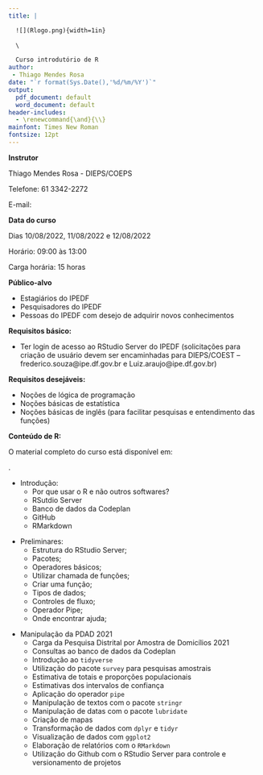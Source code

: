 ```yaml
---
title: |

  ![](Rlogo.png){width=1in} 
  
  \

  Curso introdutório de R
author: 
 - Thiago Mendes Rosa
date: "`r format(Sys.Date(),'%d/%m/%Y')`"
output:
  pdf_document: default
  word_document: default
header-includes: 
  - \renewcommand{\and}{\\}
mainfont: Times New Roman
fontsize: 12pt
---
```



**Instrutor**

Thiago Mendes Rosa - DIEPS/COEPS

Telefone: 61 3342-2272

E-mail: \url{thiago.rosa@ipe.df.gov.br}

\bigskip

**Data do curso**

Dias 10/08/2022, 11/08/2022 e 12/08/2022

Horário: 09:00 às 13:00

Carga horária: 15 horas

\bigskip

**Público-alvo**

- Estagiários do IPEDF
- Pesquisadores do IPEDF
- Pessoas do IPEDF com desejo de adquirir novos conhecimentos

\bigskip

**Requisitos básico:**

- Ter login de acesso ao RStudio Server do IPEDF (solicitações para criação de usuário devem ser encaminhadas para DIEPS/COEST -- frederico.souza@ipe.df.gov.br e Luiz.araujo@ipe.df.gov.br)

**Requisitos desejáveis:**

- Noções de lógica de programação
- Noções básicas de estatística
- Noções básicas de inglês (para facilitar pesquisas e entendimento das funções)

\bigskip

**Conteúdo de R:**

O material completo do curso está disponível em:

\url{https://thiagomendesrosa.github.io/curso_r/}.

- Introdução:
    - Por que usar o R e não outros softwares?
    - RSutdio Server
    - Banco de dados da Codeplan
    - GitHub
    - RMarkdown

\bigskip    
    
    
- Preliminares:
    - Estrutura do RStudio Server;
    - Pacotes;
    - Operadores básicos;
    - Utilizar chamada de funções;
    - Criar uma função;
    - Tipos de dados;
    - Controles de fluxo;
    - Operador Pipe;
    - Onde encontrar ajuda;
    
\bigskip    
    
- Manipulação da PDAD 2021
    - Carga da Pesquisa Distrital por Amostra de Domicílios 2021
    - Consultas ao banco de dados da Codeplan
    - Introdução ao `tidyverse`
    - Utilização do pacote `survey` para pesquisas amostrais
    - Estimativa de totais e proporções populacionais
    - Estimativas dos intervalos de confiança
    - Aplicação do operador `pipe`
    - Manipulação de textos com o pacote `stringr`
    - Manipulação de datas com o pacote `lubridate`
    - Criação de mapas
    - Transformação de dados com `dplyr` e `tidyr`
    - Visualização de dados com `ggplot2`
    - Elaboração de relatórios com o `RMarkdown`
    - Utilização do Github com o RStudio Server para controle e versionamento de projetos
    
